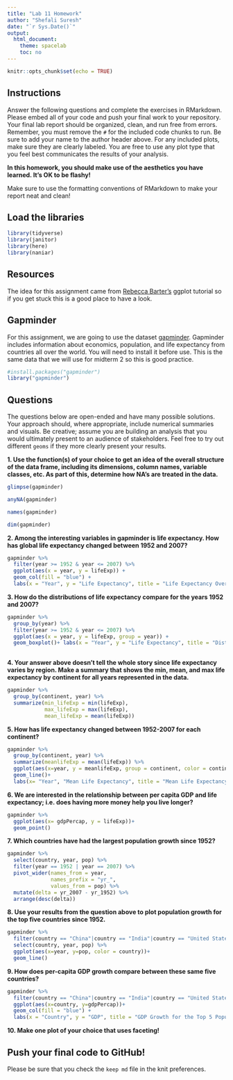 ```yaml
---
title: "Lab 11 Homework"
author: "Shefali Suresh"
date: "`r Sys.Date()`"
output:
  html_document:
    theme: spacelab
    toc: no
---
```


```r
knitr::opts_chunk$set(echo = TRUE)
```

## Instructions
Answer the following questions and complete the exercises in RMarkdown. Please embed all of your code and push your final work to your repository. Your final lab report should be organized, clean, and run free from errors. Remember, you must remove the `#` for the included code chunks to run. Be sure to add your name to the author header above. For any included plots, make sure they are clearly labeled. You are free to use any plot type that you feel best communicates the results of your analysis.  

**In this homework, you should make use of the aesthetics you have learned. It's OK to be flashy!**

Make sure to use the formatting conventions of RMarkdown to make your report neat and clean!  

## Load the libraries
```r
library(tidyverse)
library(janitor)
library(here)
library(naniar)
``` 

## Resources
The idea for this assignment came from [Rebecca Barter's](http://www.rebeccabarter.com/blog/2017-11-17-ggplot2_tutorial/) ggplot tutorial so if you get stuck this is a good place to have a look.  

## Gapminder
For this assignment, we are going to use the dataset [gapminder](https://cran.r-project.org/web/packages/gapminder/index.html). Gapminder includes information about economics, population, and life expectancy from countries all over the world. You will need to install it before use. This is the same data that we will use for midterm 2 so this is good practice.
```r
#install.packages("gapminder")
library("gapminder")
```

## Questions
The questions below are open-ended and have many possible solutions. Your approach should, where appropriate, include numerical summaries and visuals. Be creative; assume you are building an analysis that you would ultimately present to an audience of stakeholders. Feel free to try out different `geoms` if they more clearly present your results.  

**1. Use the function(s) of your choice to get an idea of the overall structure of the data frame, including its dimensions, column names, variable classes, etc. As part of this, determine how NA's are treated in the data.** 

```r
glimpse(gapminder)
```

```r
anyNA(gapminder)
```

```r
names(gapminder)
```

```r
dim(gapminder)
```

**2. Among the interesting variables in gapminder is life expectancy. How has global life expectancy changed between 1952 and 2007?**

```r
gapminder %>% 
  filter(year >= 1952 & year <= 2007) %>% 
  ggplot(aes(x = year, y = lifeExp)) +
  geom_col(fill = "blue") +
  labs(x = "Year", y = "Life Expectancy", title = "Life Expectancy Over the Years")
```

**3. How do the distributions of life expectancy compare for the years 1952 and 2007?**

```r
gapminder %>%
  group_by(year) %>% 
  filter(year >= 1952 & year <= 2007) %>% 
  ggplot(aes(x = year, y = lifeExp, group = year)) +
  geom_boxplot()+ labs(x = "Year", y = "Life Expectancy", title = "Distribution of Life Expectancy")
  
```

**4. Your answer above doesn't tell the whole story since life expectancy varies by region. Make a summary that shows the min, mean, and max life expectancy by continent for all years represented in the data.**

```r
gapminder %>% 
  group_by(continent, year) %>% 
  summarize(min_lifeExp = min(lifeExp),
            max_lifeExp = max(lifeExp),
            mean_lifeExp = mean(lifeExp))
```

**5. How has life expectancy changed between 1952-2007 for each continent?**

```r
gapminder %>% 
  group_by(continent, year) %>%
  summarize(meanlifeExp = mean(lifeExp)) %>%
  ggplot(aes(x=year, y = meanlifeExp, group = continent, color = continent))+
  geom_line()+
  labs(x= "Year", "Mean Life Expectancy", title = "Mean Life Expectancy Between 1952-2007")
```

**6. We are interested in the relationship between per capita GDP and life expectancy; i.e. does having more money help you live longer?**

```r
gapminder %>%
  ggplot(aes(x= gdpPercap, y = lifeExp))+
  geom_point()
```

**7. Which countries have had the largest population growth since 1952?**

```r
gapminder %>% 
  select(country, year, pop) %>%
  filter(year == 1952 | year == 2007) %>% 
  pivot_wider(names_from = year,
              names_prefix = "yr_",
              values_from = pop) %>%
  mutate(delta = yr_2007 - yr_1952) %>% 
  arrange(desc(delta))
```

**8. Use your results from the question above to plot population growth for the top five countries since 1952.**

```r
gapminder %>%
  filter(country == "China"|country == "India"|country == "United States"|country == "Indonesia"|country == "Brazil") %>%
  select(country, year, pop) %>%
  ggplot(aes(x=year, y=pop, color = country))+
  geom_line()
```

**9. How does per-capita GDP growth compare between these same five countries?**

```r
gapminder %>%
  filter(country == "China"|country == "India"|country == "United States"|country == "Indonesia"|country == "Brazil") %>%
  ggplot(aes(x=country, y=gdpPercap))+
  geom_col(fill = "blue") +
  labs(x = "Country", y = "GDP", title = "GDP Growth for the Top 5 Populated Countries")
```

**10. Make one plot of your choice that uses faceting!**

## Push your final code to GitHub!
Please be sure that you check the `keep md` file in the knit preferences. 